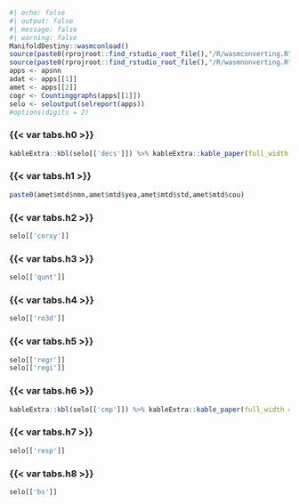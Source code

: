 ```r
#| echo: false
#| output: false
#| message: false
#| warning: false
ManifoldDestiny::wasmconload()
source(paste0(rprojroot::find_rstudio_root_file(),"/R/wasmconverting.R"))
source(paste0(rprojroot::find_rstudio_root_file(),"/R/wasmnonverting.R"))
apps <- apsnn
adat <- apps[[1]]
amet <- apps[[2]]
cogr <- Countinggraphs(apps[[1]])
selo <- seloutput(selreport(apps))
#options(digits = 2)                                                                                               
```


::: {.panel-tabset}
### {{< var tabs.h0 >}} 
```r
kableExtra::kbl(selo[['decs']]) %>% kableExtra::kable_paper(full_width = F) %>% kableExtra::kable_styling(font_size=8)
```
### {{< var tabs.h1 >}} 
```r
paste0(amet$mtd$nmn,amet$mtd$yea,amet$mtd$std,amet$mtd$cou)
```
### {{< var tabs.h2 >}}
```r
selo[['corxy']]
```
### {{< var tabs.h3 >}}
```r
selo[['qunt']]
```
### {{< var tabs.h4 >}}
```r
selo[['ro3d']]
```
### {{< var tabs.h5 >}}
```r
selo[['regr']]
selo[['regi']]
```
### {{< var tabs.h6 >}}
```r
kableExtra::kbl(selo[['cmp']]) %>% kableExtra::kable_paper(full_width = F) %>% kableExtra::kable_styling(font_size=8)
```
### {{< var tabs.h7 >}}
```r
selo[['resp']]
```
### {{< var tabs.h8 >}}
```r
selo[['bs']]
```
::: 





